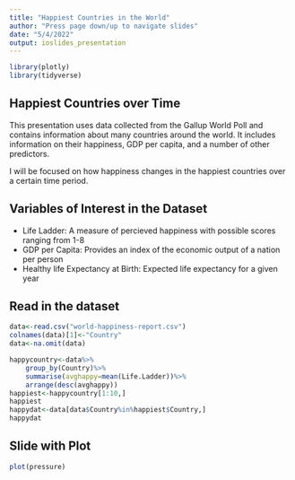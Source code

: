 ```yaml
---
title: "Happiest Countries in the World"
author: "Press page down/up to navigate slides"
date: "5/4/2022"
output: ioslides_presentation
---
```

```r
library(plotly)
library(tidyverse)
```


## Happiest Countries over Time

This presentation uses data collected from the Gallup World Poll and contains information
about many countries around the world. It includes information on their happiness, 
GDP per capita, and a number of other predictors.

I will be focused on how happiness changes in the happiest countries over a certain
time period.

## Variables of Interest in the Dataset

- Life Ladder: A measure of percieved happiness with possible scores ranging from 1-8
- GDP per Capita: Provides an index of the economic output of a nation per person
- Healthy life Expectancy at Birth: Expected life expectancy for a given year

## Read in the dataset

```r
data<-read.csv("world-happiness-report.csv")
colnames(data)[1]<-"Country"
data<-na.omit(data)
```

```r
happycountry<-data%>%
    group_by(Country)%>%
    summarise(avghappy=mean(Life.Ladder))%>%
    arrange(desc(avghappy))
happiest<-happycountry[1:10,]
happiest
happydat<-data[data$Country%in%happiest$Country,]
happydat
```
## Slide with Plot

```r
plot(pressure)
```

